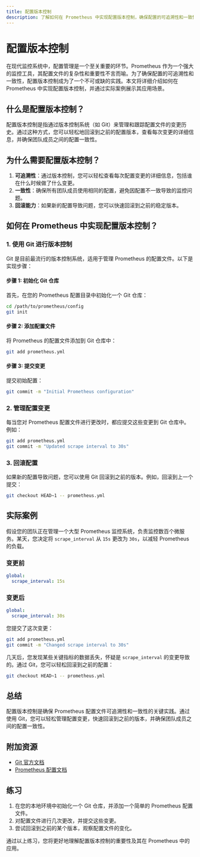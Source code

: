 ```yaml
---
title: 配置版本控制
description: 了解如何在 Prometheus 中实现配置版本控制，确保配置的可追溯性和一致性。
---
```


# 配置版本控制

在现代监控系统中，配置管理是一个至关重要的环节。Prometheus 作为一个强大的监控工具，其配置文件的复杂性和重要性不言而喻。为了确保配置的可追溯性和一致性，配置版本控制成为了一个不可或缺的实践。本文将详细介绍如何在 Prometheus 中实现配置版本控制，并通过实际案例展示其应用场景。

## 什么是配置版本控制？

配置版本控制是指通过版本控制系统（如 Git）来管理和跟踪配置文件的变更历史。通过这种方式，您可以轻松地回滚到之前的配置版本，查看每次变更的详细信息，并确保团队成员之间的配置一致性。

## 为什么需要配置版本控制？

1. **可追溯性**：通过版本控制，您可以轻松查看每次配置变更的详细信息，包括谁在什么时候做了什么变更。
2. **一致性**：确保所有团队成员使用相同的配置，避免因配置不一致导致的监控问题。
3. **回滚能力**：如果新的配置导致问题，您可以快速回滚到之前的稳定版本。

## 如何在 Prometheus 中实现配置版本控制？

### 1. 使用 Git 进行版本控制

Git 是目前最流行的版本控制系统，适用于管理 Prometheus 的配置文件。以下是实现步骤：

#### 步骤 1: 初始化 Git 仓库

首先，在您的 Prometheus 配置目录中初始化一个 Git 仓库：

```bash
cd /path/to/prometheus/config
git init
```

#### 步骤 2: 添加配置文件

将 Prometheus 的配置文件添加到 Git 仓库中：

```bash
git add prometheus.yml
```

#### 步骤 3: 提交变更

提交初始配置：

```bash
git commit -m "Initial Prometheus configuration"
```

### 2. 管理配置变更

每当您对 Prometheus 配置文件进行更改时，都应提交这些变更到 Git 仓库中。例如：

```bash
git add prometheus.yml
git commit -m "Updated scrape interval to 30s"
```

### 3. 回滚配置

如果新的配置导致问题，您可以使用 Git 回滚到之前的版本。例如，回滚到上一个提交：

```bash
git checkout HEAD~1 -- prometheus.yml
```

## 实际案例

假设您的团队正在管理一个大型 Prometheus 监控系统，负责监控数百个微服务。某天，您决定将 `scrape_interval` 从 `15s` 更改为 `30s`，以减轻 Prometheus 的负载。

### 变更前

```yaml
global:
  scrape_interval: 15s
```

### 变更后

```yaml
global:
  scrape_interval: 30s
```

您提交了这次变更：

```bash
git add prometheus.yml
git commit -m "Changed scrape interval to 30s"
```

几天后，您发现某些关键指标的数据丢失，怀疑是 `scrape_interval` 的变更导致的。通过 Git，您可以轻松回滚到之前的配置：

```bash
git checkout HEAD~1 -- prometheus.yml
```

## 总结

配置版本控制是确保 Prometheus 配置文件可追溯性和一致性的关键实践。通过使用 Git，您可以轻松管理配置变更，快速回滚到之前的版本，并确保团队成员之间的配置一致性。

## 附加资源

- [Git 官方文档](https://git-scm.com/doc)
- [Prometheus 配置文档](https://prometheus.io/docs/prometheus/latest/configuration/configuration/)

## 练习

1. 在您的本地环境中初始化一个 Git 仓库，并添加一个简单的 Prometheus 配置文件。
2. 对配置文件进行几次更改，并提交这些变更。
3. 尝试回滚到之前的某个版本，观察配置文件的变化。

通过以上练习，您将更好地理解配置版本控制的重要性及其在 Prometheus 中的应用。